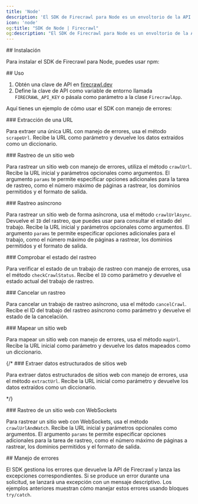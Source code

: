```yaml
---
title: 'Node'
description: 'El SDK de Firecrawl para Node es un envoltorio de la API de Firecrawl que te ayuda a convertir sitios web en Markdown de forma sencilla.'
icon: 'node'
og:title: "SDK de Node | Firecrawl"
og:description: "El SDK de Firecrawl para Node es un envoltorio de la API de Firecrawl que te ayuda a convertir sitios web en Markdown de forma sencilla."
---
```




<div id="installation">
  ## Instalación
</div>

Para instalar el SDK de Firecrawl para Node, puedes usar npm:

<InstallationNode />

<div id="usage">
  ## Uso
</div>

1. Obtén una clave de API en [firecrawl.dev](https://firecrawl.dev)
2. Define la clave de API como variable de entorno llamada `FIRECRAWL_API_KEY` o pásala como parámetro a la clase `FirecrawlApp`.

Aquí tienes un ejemplo de cómo usar el SDK con manejo de errores:

<ScrapeAndCrawlExampleNode />

<div id="scraping-a-url">
  ### Extracción de una URL
</div>

Para extraer una única URL con manejo de errores, usa el método `scrapeUrl`. Recibe la URL como parámetro y devuelve los datos extraídos como un diccionario.

<ScrapeNodeShort />

<div id="crawling-a-website">
  ### Rastreo de un sitio web
</div>

Para rastrear un sitio web con manejo de errores, utiliza el método `crawlUrl`. Recibe la URL inicial y parámetros opcionales como argumentos. El argumento `params` te permite especificar opciones adicionales para la tarea de rastreo, como el número máximo de páginas a rastrear, los dominios permitidos y el formato de salida.

<CrawlNodeShort />

<div id="asynchronous-crawling">
  ### Rastreo asíncrono
</div>

Para rastrear un sitio web de forma asíncrona, usa el método `crawlUrlAsync`. Devuelve el `ID` del rastreo, que puedes usar para consultar el estado del trabajo. Recibe la URL inicial y parámetros opcionales como argumentos. El argumento `params` te permite especificar opciones adicionales para el trabajo, como el número máximo de páginas a rastrear, los dominios permitidos y el formato de salida.

<CrawlAsyncNodeShort />

<div id="checking-crawl-status">
  ### Comprobar el estado del rastreo
</div>

Para verificar el estado de un trabajo de rastreo con manejo de errores, usa el método `checkCrawlStatus`. Recibe el `ID` como parámetro y devuelve el estado actual del trabajo de rastreo.

<CheckCrawlStatusNodeShort />

<div id="cancelling-a-crawl">
  ### Cancelar un rastreo
</div>

Para cancelar un trabajo de rastreo asíncrono, usa el método `cancelCrawl`. Recibe el ID del trabajo del rastreo asíncrono como parámetro y devuelve el estado de la cancelación.

<CancelCrawlNodeShort />

<div id="mapping-a-website">
  ### Mapear un sitio web
</div>

Para mapear un sitio web con manejo de errores, usa el método `mapUrl`. Recibe la URL inicial como parámetro y devuelve los datos mapeados como un diccionario.

<MapNodeShort />

{/* ### Extraer datos estructurados de sitios web

Para extraer datos estructurados de sitios web con manejo de errores, usa el método `extractUrl`. Recibe la URL inicial como parámetro y devuelve los datos extraídos como un diccionario.

<ExtractNodeShort /> */}

<div id="crawling-a-website-with-websockets">
  ### Rastreo de un sitio web con WebSockets
</div>

Para rastrear un sitio web con WebSockets, usa el método `crawlUrlAndWatch`. Recibe la URL inicial y parámetros opcionales como argumentos. El argumento `params` te permite especificar opciones adicionales para la tarea de rastreo, como el número máximo de páginas a rastrear, los dominios permitidos y el formato de salida.

<CrawlWebSocketNodeBase />

<div id="error-handling">
  ## Manejo de errores
</div>

El SDK gestiona los errores que devuelve la API de Firecrawl y lanza las excepciones correspondientes. Si se produce un error durante una solicitud, se lanzará una excepción con un mensaje descriptivo. Los ejemplos anteriores muestran cómo manejar estos errores usando bloques `try/catch`.